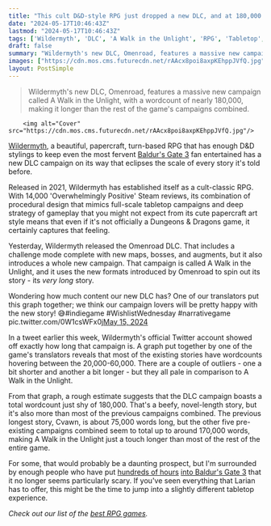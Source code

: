 ```yaml
---
title: "This cult D&D-style RPG just dropped a new DLC, and at 180,000 words, its single campaign is longer than almost every base game story combined"
date: "2024-05-17T10:46:43Z"
lastmod: "2024-05-17T10:46:43Z"
tags: ['Wildermyth', 'DLC', 'A Walk in the Unlight', 'RPG', 'Tabletop', 'Dungeons & Dragons', "Baldur's Gate 3"]
draft: false
summary: "Wildermyth's new DLC, Omenroad, features a massive new campaign called A Walk in the Unlight, with a wordcount of nearly 180,000, making it longer than the rest of the game's campaigns combined."
images: ["https://cdn.mos.cms.futurecdn.net/rAAcx8poi8axpKEhppJVfQ.jpg"]
layout: PostSimple
---
```

> Wildermyth's new DLC, Omenroad, features a massive new campaign called A Walk in the Unlight, with a wordcount of nearly 180,000, making it longer than the rest of the game's campaigns combined.


        <img alt="Cover" src="https://cdn.mos.cms.futurecdn.net/rAAcx8poi8axpKEhppJVfQ.jpg"/>
        
[Wildermyth](https://www.gamesradar.com/have-you-triedrunning-your-own-personal-dandd-campaign-in-wildermyth/), a beautiful, papercraft, turn-based RPG that has enough D&D stylings to keep even the most fervent [Baldur's Gate 3](https://www.gamesradar.com/baldurs-gate-3-guide/) fan entertained has a new DLC campaign on its way that eclipses the scale of every story it's told before.

Released in 2021, Wildermyth has established itself as a cult-classic RPG. With 14,000 'Overwhelmingly Positive' Steam reviews, its combination of procedural design that mimics full-scale tabletop campaigns and deep strategy of gameplay that you might not expect from its cute papercraft art style means that even if it's not officially a Dungeons & Dragons game, it certainly captures that feeling.

Yesterday, Wildermyth released the Omenroad DLC. That includes a challenge mode complete with new maps, bosses, and augments, but it also introduces a whole new campaign. That campaign is called A Walk in the Unlight, and it uses the new formats introduced by Omenroad to spin out its story - its *very long* story.

Wondering how much content our new DLC has? One of our translators put this graph together; we think our campaign lovers will be pretty happy with the new story! 😅#indiegame #WishlistWednesday #narrativegame pic.twitter.com/0W1csWFx0j[May 15, 2024](https://twitter.com/wildermyth/status/1790814625434402823)

In a tweet earlier this week, Wildermyth's official Twitter account showed off exactly how long that campaign is. A graph put together by one of the game's translators reveals that most of the existing stories have wordcounts hovering between the 20,000-60,000. There are a couple of outliers - one a bit shorter and another a bit longer - but they all pale in comparison to A Walk in the Unlight.

From that graph, a rough estimate suggests that the DLC campaign boasts a total wordcount just shy of 180,000. That's a beefy, novel-length story, but it's also more than most of the previous campaigns combined. The previous longest story, Cvawn, is about 75,000 words long, but the other five pre-existing campaigns combined seem to total up to around 170,000 words, making A Walk in the Unlight just a touch longer than most of the rest of the entire game.

For some, that would probably be a daunting prospect, but I'm surrounded by enough people who have put [hundreds of hours](https://www.gamesradar.com/baldurs-gate-3-made-me-break-my-lifelong-rpg-code-to-recruit-a-character-and-im-not-sure-i-can-ever-forgive-myself/) [into Baldur's Gate 3](https://www.gamesradar.com/350-hours-and-5-playthroughs-later-baldurs-gate-3-is-still-music-to-my-adhd/) that it no longer seems particularly scary. If you've seen everything that Larian has to offer, this might be the time to jump into a slightly different tabletop experience.

*Check out our list of the *[<em>best RPG games</em>](https://www.gamesradar.com/best-rpg-games/)*.*
        